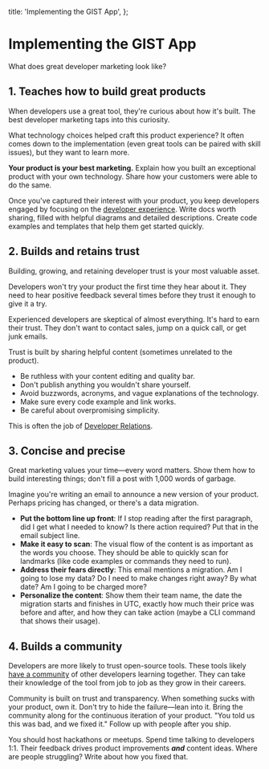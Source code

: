 
  title: 'Implementing the GIST App',
};

# Implementing the GIST App

<AnimatedName />

What does great developer marketing look like?

## 1. Teaches how to build great products

When developers use a great tool, they're curious about how it's built. The best developer marketing taps into this curiosity.

What technology choices helped craft this product experience? It often comes down to the implementation (even great tools can be paired with skill issues), but they want to learn more.

**Your product is your best marketing.** Explain how you built an exceptional product with your own technology. Share how your customers were able to do the same.

Once you've captured their interest with your product, you keep developers engaged by focusing on the [developer experience](/n/dx). Write docs worth sharing, filled with helpful diagrams and detailed descriptions. Create code examples and templates that help them get started quickly.

## 2. Builds and retains trust

Building, growing, and retaining developer trust is your most valuable asset.

Developers won't try your product the first time they hear about it. They need to hear positive feedback several times before they trust it enough to give it a try.

Experienced developers are skeptical of almost everything. It's hard to earn their trust. They don't want to contact sales, jump on a quick call, or get junk emails.

Trust is built by sharing helpful content (sometimes unrelated to the product).

- Be ruthless with your content editing and quality bar.
- Don't publish anything you wouldn't share yourself.
- Avoid buzzwords, acronyms, and vague explanations of the technology.
- Make sure every code example and link works.
- Be careful about overpromising simplicity.

This is often the job of [Developer Relations](/n/devrel).

## 3. Concise and precise

Great marketing values your time—every word matters. Show them how to build interesting things; don't fill a post with 1,000 words of garbage.

Imagine you're writing an email to announce a new version of your product. Perhaps pricing has changed, or there's a data migration.

- **Put the bottom line up front**: If I stop reading after the first paragraph, did I get what I needed to know? Is there action required? Put that in the email subject line.
- **Make it easy to scan**: The visual flow of the content is as important as the words you choose. They should be able to quickly scan for landmarks (like code examples or commands they need to run).
- **Address their fears directly**: This email mentions a migration. Am I going to lose my data? Do I need to make changes right away? By what date? Am I going to be charged more?
- **Personalize the content**: Show them their team name, the date the migration starts and finishes in UTC, exactly how much their price was before and after, and how they can take action (maybe a CLI command that shows their usage).

## 4. Builds a community

Developers are more likely to trust open-source tools. These tools likely [have a community](https://janairis.medium.com/five-pillars-of-building-developer-communities-at-hashicorp-9c8f50198eb8) of other developers learning together. They can take their knowledge of the tool from job to job as they grow in their careers.

Community is built on trust and transparency. When something sucks with your product, own it. Don't try to hide the failure—lean into it. Bring the community along for the continuous iteration of your product. "You told us this was bad, and we fixed it." Follow up with people after you ship.

You should host hackathons or meetups. Spend time talking to developers 1:1. Their feedback drives product improvements **_and_** content ideas. Where are people struggling? Write about how you fixed that.
